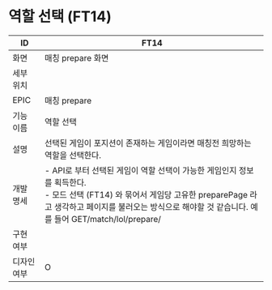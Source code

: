 # 역할 선택 (FT14)

| ID | FT14 |
| --- | --- |
| 화면 | 매칭 prepare 화면 |
| 세부 위치 |  |
| EPIC | 매칭 prepare |
| 기능 이름 | 역할 선택 |
| 설명 | 선택된 게임이 포지션이 존재하는 게임이라면 매칭전 희망하는 역할을 선택한다. |
| 개발 명세 | - API로 부터 선택된 게임이 역할 선택이 가능한 게임인지 정보를 획득한다.<br />- 모드 선택 (FT14) 와 묶어서 게임당 고유한 preparePage 라고 생각하고 페이지를 불러오는 방식으로 해야할 것 같습니다. 예를 들어 GET/match/lol/prepare/ |
| 구현 여부 |  |
| 디자인 여부 | O |